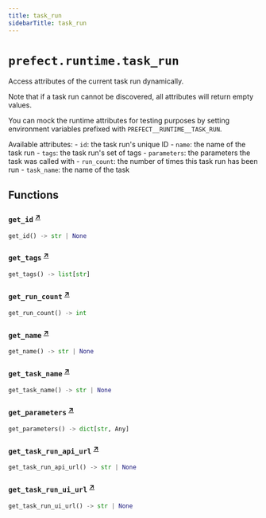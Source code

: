 ```yaml
---
title: task_run
sidebarTitle: task_run
---
```


# `prefect.runtime.task_run`



Access attributes of the current task run dynamically.

Note that if a task run cannot be discovered, all attributes will return empty values.

You can mock the runtime attributes for testing purposes by setting environment variables
prefixed with `PREFECT__RUNTIME__TASK_RUN`.

Available attributes:
    - `id`: the task run's unique ID
    - `name`: the name of the task run
    - `tags`: the task run's set of tags
    - `parameters`: the parameters the task was called with
    - `run_count`: the number of times this task run has been run
    - `task_name`: the name of the task


## Functions

### `get_id` <sup><a href="https://github.com/prefecthq/prefect/blob/main/src/prefect/runtime/task_run.py#L89" target="_blank">↗</a></sup>

```python
get_id() -> str | None
```

### `get_tags` <sup><a href="https://github.com/prefecthq/prefect/blob/main/src/prefect/runtime/task_run.py#L95" target="_blank">↗</a></sup>

```python
get_tags() -> list[str]
```

### `get_run_count` <sup><a href="https://github.com/prefecthq/prefect/blob/main/src/prefect/runtime/task_run.py#L103" target="_blank">↗</a></sup>

```python
get_run_count() -> int
```

### `get_name` <sup><a href="https://github.com/prefecthq/prefect/blob/main/src/prefect/runtime/task_run.py#L111" target="_blank">↗</a></sup>

```python
get_name() -> str | None
```

### `get_task_name` <sup><a href="https://github.com/prefecthq/prefect/blob/main/src/prefect/runtime/task_run.py#L119" target="_blank">↗</a></sup>

```python
get_task_name() -> str | None
```

### `get_parameters` <sup><a href="https://github.com/prefecthq/prefect/blob/main/src/prefect/runtime/task_run.py#L127" target="_blank">↗</a></sup>

```python
get_parameters() -> dict[str, Any]
```

### `get_task_run_api_url` <sup><a href="https://github.com/prefecthq/prefect/blob/main/src/prefect/runtime/task_run.py#L135" target="_blank">↗</a></sup>

```python
get_task_run_api_url() -> str | None
```

### `get_task_run_ui_url` <sup><a href="https://github.com/prefecthq/prefect/blob/main/src/prefect/runtime/task_run.py#L143" target="_blank">↗</a></sup>

```python
get_task_run_ui_url() -> str | None
```

